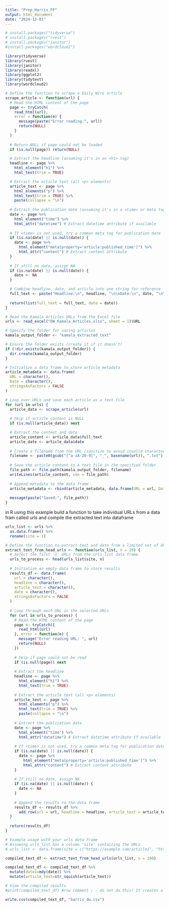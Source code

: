 ```yaml
---
title: "Prep_Harris_FP"
output: html_document
date: "2024-12-01"
---
```


```r

# install.packages("tidyverse")
# install.packages("rvest")
# install.packages("janitor")
#install.packages("wordcloud2")

library(tidyverse)
library(rvest)
library(janitor)
library(readxl)
library(ggplot2)
library(tidytext)
library(wordcloud2)


```

```r

# Define the function to scrape a Daily Wire article
scrape_article <- function(url) {
  # Read the HTML content of the page
  page <- tryCatch(
    read_html(url),
    error = function(e) {
      message(paste("Error reading:", url))
      return(NULL)
    }
  )
  
  # Return NULL if page could not be loaded
  if (is.null(page)) return(NULL)

  # Extract the headline (assuming it's in an <h1> tag)
  headline <- page %>%
    html_element("h1") %>%
    html_text(trim = TRUE)

  # Extract the article text (all <p> elements)
  article_text <- page %>%
    html_elements("p") %>%
    html_text(trim = TRUE) %>%
    paste(collapse = "\n")
  
  # Extract the publication date (assuming it's in a <time> or meta tag)
  date <- page %>%
    html_element("time") %>%
    html_attr("datetime") # Extract datetime attribute if available
  
  # If <time> is not used, try a common meta tag for publication date
  if (is.na(date) || is.null(date)) {
    date <- page %>%
      html_element("meta[property='article:published_time']") %>%
      html_attr("content") # Extract content attribute
  }
  
  # If still no date, assign NA
  if (is.na(date) || is.null(date)) {
    date <- NA
  }

  # Combine headline, date, and article into one string for reference
  full_text <- paste("Headline:\n", headline, "\n\nDate:\n", date, "\n\nArticle Text:\n", article_text)
  
  return(list(full_text = full_text, date = date))
}

# Read the Kamala Articles URLs from the Excel file
urls <- read_excel("DW_Kamala_Articles.xlsx", sheet = 1)$URL

# Specify the folder for saving articles
kamala_output_folder <- "kamala_extracted_text"

# Ensure the folder exists (create it if it doesn't)
if (!dir.exists(kamala_output_folder)) {
  dir.create(kamala_output_folder)
}

# Initialize a data frame to store article metadata
article_metadata <- data.frame(
  URL = character(),
  Date = character(),
  stringsAsFactors = FALSE
)

# Loop over URLs and save each article as a text file
for (url in urls) {
  article_data <- scrape_article(url)
  
  # Skip if article content is NULL
  if (is.null(article_data)) next

  # Extract the content and date
  article_content <- article_data$full_text
  article_date <- article_data$date
  
  # Create a filename from the URL (sanitize to avoid invalid characters)
  filename <- paste0(gsub("[^a-zA-Z0-9]", "_", basename(url)), ".txt")
  
  # Save the article content to a text file in the specified folder
  file_path <- file.path(kamala_output_folder, filename)
  writeLines(article_content, con = file_path)
  
  # Append metadata to the data frame
  article_metadata <- rbind(article_metadata, data.frame(URL = url, Date = article_date))
  
  message(paste("Saved:", file_path))
}


```

in R using this example build a function to take individual URLs from a data fram called urls and compile the extracted text into dataframe
```r
urls_list <- urls %>% 
  as.data.frame() %>% 
  rename(site = 1)


```

```r

# Define the function to extract text and date from a limited set of URLs in urls_list
extract_text_from_head_urls <- function(urls_list, n = 29) {
  # Select the first 'n' URLs from the urls_list data frame
  urls_to_process <- head(urls_list$site, n)
  
  # Initialize an empty data frame to store results
  results_df <- data.frame(
    url = character(),
    headline = character(),
    article_text = character(),
    date = character(),
    stringsAsFactors = FALSE
  )
  
  # Loop through each URL in the selected URLs
  for (url in urls_to_process) {
    # Read the HTML content of the page
    page <- tryCatch({
      read_html(url)
    }, error = function(e) {
      message("Error reading URL: ", url)
      return(NULL)
    })
    
    # Skip if page could not be read
    if (is.null(page)) next
    
    # Extract the headline
    headline <- page %>%
      html_element("h1") %>%
      html_text(trim = TRUE)
    
    # Extract the article text (all <p> elements)
    article_text <- page %>%
      html_elements("p") %>%
      html_text(trim = TRUE) %>%
      paste(collapse = "\n")
    
    # Extract the publication date
    date <- page %>%
      html_element("time") %>%
      html_attr("datetime") # Extract datetime attribute if available
    
    # If <time> is not used, try a common meta tag for publication date
    if (is.na(date) || is.null(date)) {
      date <- page %>%
        html_element("meta[property='article:published_time']") %>%
        html_attr("content") # Extract content attribute
    }
    
    # If still no date, assign NA
    if (is.na(date) || is.null(date)) {
      date <- NA
    }
    
    # Append the results to the data frame
    results_df <- results_df %>%
      add_row(url = url, headline = headline, article_text = article_text, date = date)
  }
  
  return(results_df)
}

# Example usage with your urls data frame
# Assuming urls_list has a column 'site' containing the URLs
# urls_list <- data.frame(site = c("https://example.com/article1", "https://example.com/article2"))

compiled_text_df <- extract_text_from_head_urls(urls_list, n = 100)

compiled_text_df <- compiled_text_df %>% 
  mutate(date1=mdy(date)) %>% 
  mutate(article_text=str_squish(article_text))

# View the compiled results
#print(compiled_text_df) #rsw comment ; - do not do this! It creates a total mess for your rendered web page, spitting out all of the articles.

write.csv(compiled_text_df, "harris_dw.csv")

```